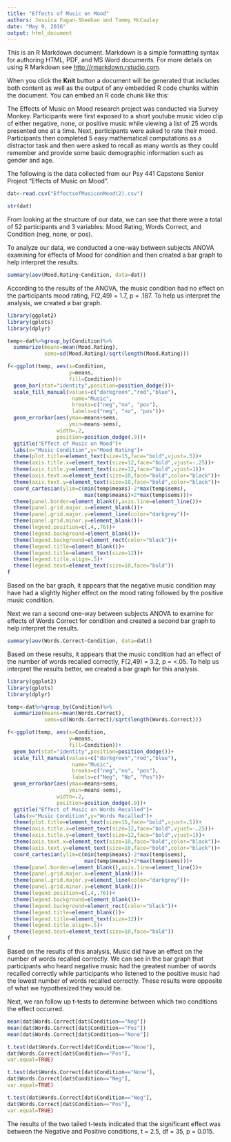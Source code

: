 ```yaml
---
title: "Effects of Music on Mood"
authors: Jessica Fagan-Sheehan and Tammy McCauley
date: "May 9, 2016"
output: html_document
---
```


This is an R Markdown document. Markdown is a simple formatting syntax for authoring HTML, PDF, and MS Word documents. For more details on using R Markdown see <http://rmarkdown.rstudio.com>.

When you click the **Knit** button a document will be generated that includes both content as well as the output of any embedded R code chunks within the document. You can embed an R code chunk like this:

The Effects of Music on Mood research project was conducted via Survey Monkey.  Participants were first exposed to a short youtube music video clip of either negative, none, or positive music while viewing a list of 25 words presented one at a time. Next, participants were asked to rate their mood. Participants then completed 5 easy mathematical computations as a distractor task and then were asked to recall as many words as they could remember and provide some basic demographic information such as gender and age.

The following is the data collected from our Psy 441 Capstone Senior Project "Effects of Music on Mood".

```r
dat<-read.csv("EffectsofMusiconMood(2).csv")
```

```r
str(dat)
```

From looking at the structure of our data, we can see that there were a total of 52 participants and 3 variables:  Mood Rating, Words Correct, and Condition (neg, none, or pos).


To analyze our data, we conducted a one-way between subjects ANOVA examining for effects of Mood for condition and then created a bar graph to help interpret the results.   

```r
summary(aov(Mood.Rating~Condition, data=dat))
```

According to the results of the ANOVA, the music condition had no effect on the participants mood rating, F(2,49) = 1.7, p = .187. To help us interpret the analysis, we created a bar graph. 

```r

library(ggplot2)
library(gplots)
library(dplyr)

temp<-dat%>%group_by(Condition)%>%
  summarize(means=mean(Mood.Rating),
            sems=sd(Mood.Rating)/sqrt(length(Mood.Rating)))

f<-ggplot(temp, aes(x=Condition,
                    y=means,
                    fill=Condition))+
  geom_bar(stat="identity",position=position_dodge())+
  scale_fill_manual(values=c("darkgreen","red","blue"),
                     name="Music",
                     breaks=c("neg","no", "pos"),
                     labels=c("neg", "no", "pos"))+
  geom_errorbar(aes(ymax=means+sems,
                    ymin=means-sems),
                width=.2,
                position=position_dodge(.9))+
  ggtitle("Effect of Music on Mood")+
  labs(x="Music Condition",y="Mood Rating")+
  theme(plot.title=element_text(size=15,face="bold",vjust=.5))+
  theme(axis.title.x=element_text(size=12,face="bold",vjust=-.25))+
  theme(axis.title.y=element_text(size=12,face="bold",vjust=1))+
  theme(axis.text.x=element_text(size=10,face="bold",color="black"))+
  theme(axis.text.y=element_text(size=10,face="bold",color="black"))+
  coord_cartesian(ylim=c(min(temp$means)-2*max(temp$sems),
                         max(temp$means)+2*max(temp$sems)))+
  theme(panel.border=element_blank(),axis.line=element_line())+
  theme(panel.grid.major.x=element_blank())+
  theme(panel.grid.major.y=element_line(color="darkgrey"))+
  theme(panel.grid.minor.y=element_blank())+
  theme(legend.position=c(.4,.76))+
  theme(legend.background=element_blank())+
  theme(legend.background=element_rect(color="black"))+
  theme(legend.title=element_blank())+
  theme(legend.title=element_text(size=12))+
  theme(legend.title.align=.5)+
  theme(legend.text=element_text(size=10,face="bold"))
f
```

Based on the bar graph, it appears that the negative music condition may have had a slightly higher effect on the mood rating followed by the positive music condition.

Next we ran a second one-way between subjects ANOVA to examine for effects of Words Correct for condition and created a second bar graph to help interpret the results.   

```r
summary(aov(Words.Correct~Condition, data=dat))
```

Based on these results,  it appears that the music condition had an effect of the number of words recalled correctly, F(2,49) = 3.2, p = <.05. To help us interpret the results better, we created a bar graph for this analysis.


```r

library(ggplot2)
library(gplots)
library(dplyr)

temp<-dat%>%group_by(Condition)%>%
  summarize(means=mean(Words.Correct),
            sems=sd(Words.Correct)/sqrt(length(Words.Correct)))

f<-ggplot(temp, aes(x=Condition,
                    y=means,
                    fill=Condition))+
  geom_bar(stat="identity",position=position_dodge())+
  scale_fill_manual(values=c("darkgreen","red","blue"),
                     name="Music",
                     breaks=c("neg","no", "pos"),
                     labels=c("Neg", "No", "Pos"))+
  geom_errorbar(aes(ymax=means+sems,
                    ymin=means-sems),
                width=.2,
                position=position_dodge(.9))+
  ggtitle("Effect of Music on Words Recalled")+
  labs(x="Music Condition",y="Words Recalled")+
  theme(plot.title=element_text(size=15,face="bold",vjust=.5))+
  theme(axis.title.x=element_text(size=12,face="bold",vjust=-.25))+
  theme(axis.title.y=element_text(size=12,face="bold",vjust=1))+
  theme(axis.text.x=element_text(size=10,face="bold",color="black"))+
  theme(axis.text.y=element_text(size=10,face="bold",color="black"))+
  coord_cartesian(ylim=c(min(temp$means)-2*max(temp$sems),
                         max(temp$means)+2*max(temp$sems)))+
  theme(panel.border=element_blank(),axis.line=element_line())+
  theme(panel.grid.major.x=element_blank())+
  theme(panel.grid.major.y=element_line(color="darkgrey"))+
  theme(panel.grid.minor.y=element_blank())+
  theme(legend.position=c(.4,.76))+
  theme(legend.background=element_blank())+
  theme(legend.background=element_rect(color="black"))+
  theme(legend.title=element_blank())+
  theme(legend.title=element_text(size=12))+
  theme(legend.title.align=.5)+
  theme(legend.text=element_text(size=10,face="bold"))
f
```

Based on the results of this analysis, Music did have an effect on the number of words recalled correctly. We can see in the bar graph that participants who heard negative music had the greatest number of words recalled correctly while participants who listened to the positive music had the lowest number of words recalled correctly. These results were opposite of what we hypothesized they would be.

Next, we ran follow up t-tests to determine between which two conditions the effect occurred.

```r

mean(dat$Words.Correct[dat$Condition=="Neg"])
mean(dat$Words.Correct[dat$Condition=="Pos"])
mean(dat$Words.Correct[dat$Condition=="None"])
```
```r
t.test(dat$Words.Correct[dat$Condition=="None"],
dat$Words.Correct[dat$Condition=="Pos"],
var.equal=TRUE)
```
```r
t.test(dat$Words.Correct[dat$Condition=="None"],
dat$Words.Correct[dat$Condition=="Neg"],
var.equal=TRUE)
```

```r
t.test(dat$Words.Correct[dat$Condition=="Neg"],
dat$Words.Correct[dat$Condition=="Pos"],
var.equal=TRUE)
```

The results of the two tailed t-tests indicated that the significant effect was between the Negative and Positive conditions, t = 2.5, df = 35, p = 0.015.


